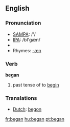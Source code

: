 ==English==

{{rank|since|use|used|252|began|thy|less|till}}

=== Pronunciation ===
*[[w:SAMPA|SAMPA]]: /'/
*[[w:IPA|IPA]]: /bI'gæn/
*{{audio|en-us-began.ogg|Audio (US)}}
*Rhymes: [[Rhymes:English:-æn|-æn]]

=== Verb ===
'''began'''
# past tense of to [[begin]]



=== Translations ===
*[[Dutch]]: [[begon]]

[[fr:began]]
[[hu:began]]
[[pt:began]]